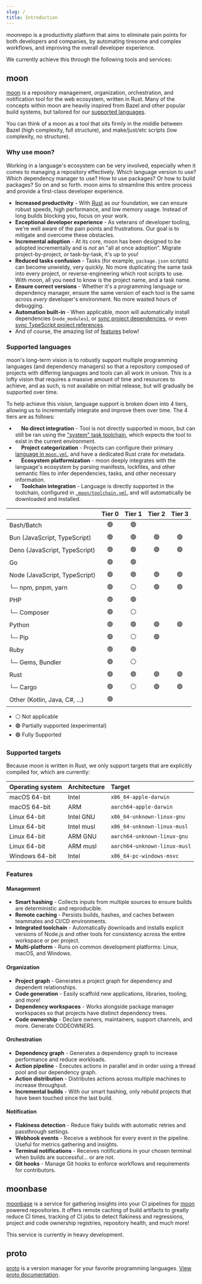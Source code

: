 ```yaml
---
slug: /
title: Introduction
---
```



moonrepo is a productivity platform that aims to eliminate pain points for both developers and
companies, by automating tiresome and complex workflows, and improving the overall developer
experience.

We currently achieve this through the following tools and services:

## moon

[moon](/moon) is a repository *m*anagement, *o*rganization, *o*rchestration, and *n*otification tool
for the web ecosystem, written in Rust. Many of the concepts within moon are heavily inspired from
Bazel and other popular build systems, but tailored for our
[supported languages](#supported-languages).

You can think of a moon as a tool that sits firmly in the middle between Bazel (high complexity,
full structure), and make/just/etc scripts (low complexity, no structure).

### Why use moon?

Working in a language's ecosystem can be very involved, especially when it comes to managing a
repository effectively. Which language version to use? Which dependency manager to use? How to use
packages? Or how to build packages? So on and so forth. moon aims to streamline this entire process
and provide a first-class developer experience.

- **Increased productivity** - With [Rust](https://www.rust-lang.org/) as our foundation, we can
  ensure robust speeds, high performance, and low memory usage. Instead of long builds blocking you,
  focus on your work.
- **Exceptional developer experience** - As veterans of developer tooling, we're well aware of the
  pain points and frustrations. Our goal is to mitigate and overcome these obstacles.
- **Incremental adoption** - At its core, moon has been designed to be adopted incrementally and is
  _not_ an "all at once adoption". Migrate project-by-project, or task-by-task, it's up to you!
- **Reduced tasks confusion** - Tasks (for example, `package.json` scripts) can become unwieldy,
  very quickly. No more duplicating the same task into every project, or reverse-engineering which
  root scripts to use. With moon, all you need to know is the project name, and a task name.
- **Ensure correct versions** - Whether it's a programming language or dependency manager, ensure
  the same version of each tool is the same across _every_ developer's environment. No more wasted
  hours of debugging.
- **Automation built-in** - When applicable, moon will automatically install dependencies
  (`node_modules`), or
  [sync project dependencies](/docs/config/toolchain#syncprojectworkspacedependencies), or even
  [sync TypeScript project references](/docs/config/toolchain#syncprojectreferences).
- And of course, the amazing list of [features](#features) below!

### Supported languages

moon's long-term vision is to robustly support multiple programming languages (and dependency
managers) so that a repository composed of projects with differing languages and tools can all work
in unison. This is a lofty vision that requires a massive amount of time and resources to achieve,
and as such, is not available on initial release, but will gradually be supported over time.

To help achieve this vision, language support is broken down into 4 tiers, allowing us to
incrementally integrate and improve them over time. The 4 tiers are as follows:

- &nbsp;<Label text="Tier 0" variant="failure" /> &nbsp; **No direct integration** - Tool is not
  directly supported in moon, but can still be ran using the
  ["system" task toolchain](/docs/faq#can-we-run-other-languages), which expects the tool to exist
  in the current environment.
- &nbsp;<Label text="Tier 1" variant="warning" /> &nbsp; **Project categorization** - Projects can
  configure their primary [language in `moon.yml`](/docs/config/project#language), and have a
  dedicated Rust crate for metadata.
- &nbsp;<Label text="Tier 2" variant="info" /> &nbsp; **Ecosystem platformization** - moon deeply
  integrates with the language's ecosystem by parsing manifests, lockfiles, and other semantic files
  to infer dependencies, tasks, and other necessary information.
- &nbsp;<Label text="Tier 3" variant="success" /> &nbsp; **Toolchain integration** - Language is
  directly supported in the toolchain, configured in
  [`.moon/toolchain.yml`](/docs/config/toolchain), and will automatically be downloaded and
  installed.

|                               | Tier 0 | Tier 1 | Tier 2 | Tier 3 |
| :---------------------------- | :----: | :----: | :----: | :----: |
| Bash/Batch                    |   🟢   |   🟢   |        |        |
| Bun (JavaScript, TypeScript)  |   🟢   |   🟢   |   🟢   |   🟢   |
| Deno (JavaScript, TypeScript) |   🟢   |   🟢   |   🟣   |   🟣   |
| Go                            |   🟢   |   🟢   |        |        |
| Node (JavaScript, TypeScript) |   🟢   |   🟢   |   🟢   |   🟢   |
| └─ npm, pnpm, yarn            |   🟢   |   ⚪️   |   🟢   |   🟢   |
| PHP                           |   🟢   |   🟢   |        |        |
| └─ Composer                   |   🟢   |   ⚪️   |        |        |
| Python                        |   🟢   |   🟢   |   🟣   |   🟣   |
| └─ Pip                        |   🟢   |   ⚪️   |   🟣   |        |
| Ruby                          |   🟢   |   🟢   |        |        |
| └─ Gems, Bundler              |   🟢   |   ⚪️   |        |        |
| Rust                          |   🟢   |   🟢   |   🟣   |   🟣   |
| └─ Cargo                      |   🟢   |   ⚪️   |   🟣   |   🟣   |
| Other (Kotlin, Java, C#, ...) |   🟢   |        |        |        |

- ⚪️ Not applicable
- 🟣 Partially supported (experimental)
- 🟢 Fully Supported

### Supported targets

Because moon is written in Rust, we only support targets that are explicitly compiled for, which are
currently:

| Operating system | Architecture | Target                       |
| :--------------- | :----------- | :--------------------------- |
| macOS 64-bit     | Intel        | `x86_64-apple-darwin`        |
| macOS 64-bit     | ARM          | `aarch64-apple-darwin`       |
| Linux 64-bit     | Intel GNU    | `x86_64-unknown-linux-gnu`   |
| Linux 64-bit     | Intel musl   | `x86_64-unknown-linux-musl`  |
| Linux 64-bit     | ARM GNU      | `aarch64-unknown-linux-gnu`  |
| Linux 64-bit     | ARM musl     | `aarch64-unknown-linux-musl` |
| Windows 64-bit   | Intel        | `x86_64-pc-windows-msvc`     |

### Features

#### Management

- **Smart hashing** - Collects inputs from multiple sources to ensure builds are deterministic and
  reproducible.
- **Remote caching** - Persists builds, hashes, and caches between teammates and CI/CD environments.
- **Integrated toolchain** - Automatically downloads and installs explicit versions of Node.js and
  other tools for consistency across the entire workspace or per project.
- **Multi-platform** - Runs on common development platforms: Linux, macOS, and Windows.

#### Organization

- **Project graph** - Generates a project graph for dependency and dependent relationships.
- **Code generation** - Easily scaffold new applications, libraries, tooling, and more!
- **Dependency workspaces** - Works alongside package manager workspaces so that projects have
  distinct dependency trees.
- **Code ownership** - Declare owners, maintainers, support channels, and more. Generate CODEOWNERS.

#### Orchestration

- **Dependency graph** - Generates a dependency graph to increase performance and reduce workloads.
- **Action pipeline** - Executes actions in parallel and in order using a thread pool and our
  dependency graph.
- **Action distribution** <FeatureStatus status="coming-soon" /> - Distributes actions across
  multiple machines to increase throughput.
- **Incremental builds** - With our smart hashing, only rebuild projects that have been touched
  since the last build.

#### Notification

- **Flakiness detection** - Reduce flaky builds with automatic retries and passthrough settings.
- **Webhook events** <FeatureStatus status="experimental" /> - Receive a webhook for every event in
  the pipeline. Useful for metrics gathering and insights.
- **Terminal notifications** <FeatureStatus status="coming-soon" /> - Receives notifications in your
  chosen terminal when builds are successful... or are not.
- **Git hooks** - Manage Git hooks to enforce workflows and requirements for contributors.

## moonbase

[moonbase](/moonbase) is a service for gathering insights into your CI pipelines for [moon](#moon)
powered repositories. It offers remote caching of build artifacts to greatly reduce CI times,
tracking of CI jobs to detect flakiness and regressions, project and code ownership registries,
repository health, and much more!

This service is currently in heavy development.

## proto

[proto](/proto) is a version manager for your favorite programming languages.
[View proto documentation](/docs/proto).
